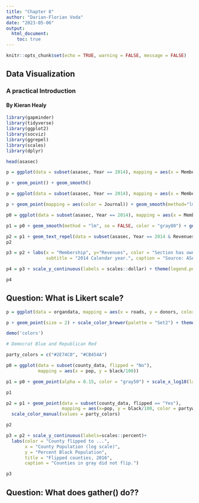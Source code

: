 ```yaml
---
title: "Chapter 8"
author: "Darian-Florian Voda"
date: "2023-05-06"
output: 
  html_document:
    toc: true
---
```


```r
knitr::opts_chunk$set(echo = TRUE, warning = FALSE, message = FALSE)
```

## Data Visualization
### A practical Introduction
#### By Kieran Healy

```r
library(gapminder)
library(tidyverse)
library(ggplot2)
library(socviz)
library(ggrepel)
library(scales)
library(dplyr)
```

```r
head(asasec)
```

```r
p = ggplot(data = subset(asasec, Year == 2014), mapping = aes(x = Members, y = Revenues, label = Sname))

p + geom_point() + geom_smooth()
```

```r
p = ggplot(data = subset(asasec, Year == 2014), mapping = aes(x = Members, y = Revenues, label = Sname))

p + geom_point(mapping = aes(color = Journal)) + geom_smooth(method="lm")
```

```r
p0 = ggplot(data = subset(asasec, Year == 2014), mapping = aes(x = Members, y = Revenues, label = Sname))

p1 = p0 + geom_smooth(method = "lm", se = FALSE, color = "gray80") + geom_point(mapping = aes(color = Journal))

p2 = p1 + geom_text_repel(data = subset(asasec, Year == 2014 & Revenues > 7000), size = 2)
p2
```

```r
p3 = p2 + labs(x = "Membership", y="Revenues", color = "Section has own Journal", title = "ASA Sections",
               subtitle = "2014 Calendar year.", caption = "Source: ASA annual report.")

p4 = p3 + scale_y_continuous(labels = scales::dollar) + theme(legend.position = "bottom")

p4
```

## Question: What is Likert scale?

```r
p = ggplot(data = organdata, mapping = aes(x = roads, y = donors, color = world))

p + geom_point(size = 2) + scale_color_brewer(palette = "Set2") + theme(legend.position = "top")
```

```r
demo('colors')
```

```r
# Democrat Blue and Republican Red

party_colors = c("#2E74C0", "#CB454A")

p0 = ggplot(data = subset(county_data, flipped = "No"),
            mapping = aes(x = pop, y = black/100))

p1 = p0 + geom_point(alpha = 0.15, color = "gray50") + scale_x_log10(labels = scales::comma)

p1
```

```r
p2 = p1 + geom_point(data = subset(county_data, flipped == "Yes"),
                     mapping = aes(x=pop, y = black/100, color = partywinner16)) +
  scale_color_manual(values = party_colors)

p2
```

```r
p3 = p2 + scale_y_continuous(labels=scales::percent)+
  labs(color = "County flipped to ...",
       x = "County Population (log scale)",
       y = "Percent Black Population",
       title = "Flipped counties, 2016",
       caption = "Counties in gray did not flip.")

p3

```

## Question: What does gather() do??

```r

```